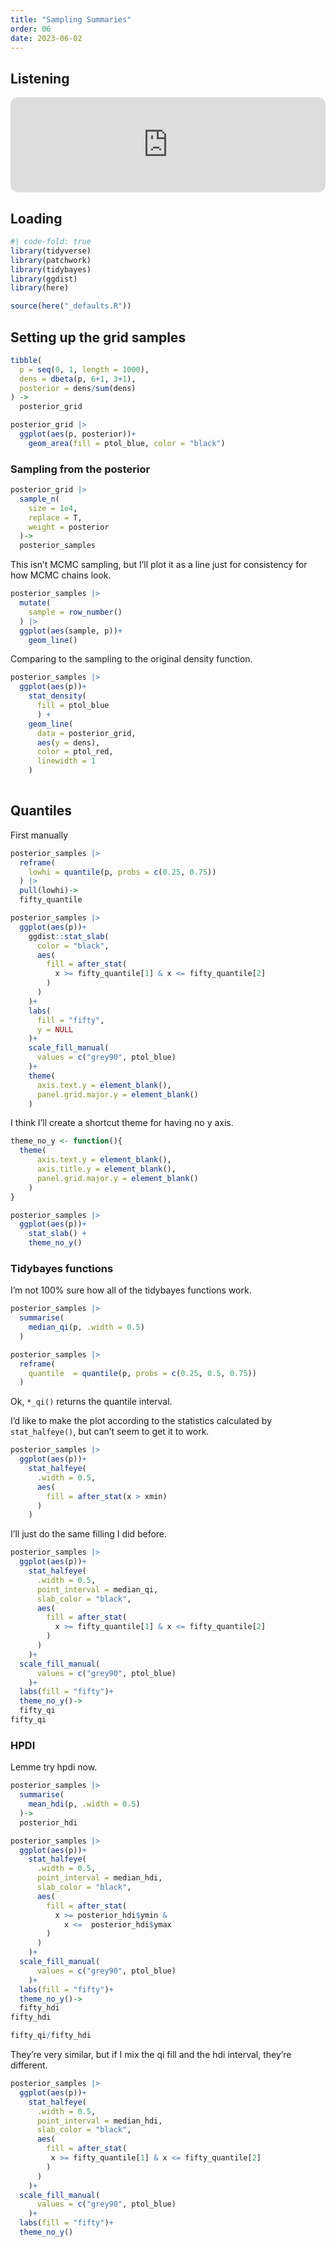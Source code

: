 ```yaml
---
title: "Sampling Summaries"
order: 06
date: 2023-06-02
---
```


::: callout-note
## Listening

<iframe style="border-radius:12px" src="https://open.spotify.com/embed/track/2wVkNt9Z1IYHirENKvmkto?utm_source=generator" width="100%" height="152" frameBorder="0" allowfullscreen allow="autoplay; clipboard-write; encrypted-media; fullscreen; picture-in-picture" loading="lazy">

</iframe>
:::

## Loading

```r
#| code-fold: true
library(tidyverse)
library(patchwork)
library(tidybayes)
library(ggdist)
library(here)

source(here("_defaults.R"))
```

## Setting up the grid samples

```r
tibble(
  p = seq(0, 1, length = 1000),
  dens = dbeta(p, 6+1, 3+1),
  posterior = dens/sum(dens)
) ->
  posterior_grid
```

```r
posterior_grid |> 
  ggplot(aes(p, posterior))+
    geom_area(fill = ptol_blue, color = "black")
```

### Sampling from the posterior

```r
posterior_grid |> 
  sample_n(
    size = 1e4,
    replace = T,
    weight = posterior
  )->
  posterior_samples
```

This isn't MCMC sampling, but I'll plot it as a line just for consistency for how MCMC chains look.

```r
posterior_samples |> 
  mutate(
    sample = row_number()
  ) |> 
  ggplot(aes(sample, p))+
    geom_line()
```

Comparing to the sampling to the original density function.

```r
posterior_samples |> 
  ggplot(aes(p))+
    stat_density(
      fill = ptol_blue
      ) +
    geom_line(
      data = posterior_grid,
      aes(y = dens),
      color = ptol_red,
      linewidth = 1
    )
    
```

## Quantiles

First manually

```r
posterior_samples |> 
  reframe(
    lowhi = quantile(p, probs = c(0.25, 0.75))
  ) |> 
  pull(lowhi)->
  fifty_quantile
```

```r
posterior_samples |> 
  ggplot(aes(p))+
    ggdist::stat_slab(
      color = "black",
      aes(
        fill = after_stat(
          x >= fifty_quantile[1] & x <= fifty_quantile[2]
        )
      )
    )+
    labs(
      fill = "fifty",
      y = NULL
    )+
    scale_fill_manual(
      values = c("grey90", ptol_blue)
    )+
    theme(
      axis.text.y = element_blank(),
      panel.grid.major.y = element_blank()
    )
```

I think I'll create a shortcut theme for having no y axis.

```r
theme_no_y <- function(){
  theme(
      axis.text.y = element_blank(),
      axis.title.y = element_blank(),
      panel.grid.major.y = element_blank()
    )
}
```

```r
posterior_samples |> 
  ggplot(aes(p))+
    stat_slab() +
    theme_no_y()
```

### Tidybayes functions

I'm not 100% sure how all of the tidybayes functions work.

```r
posterior_samples |> 
  summarise(
    median_qi(p, .width = 0.5)
  )
```

```r
posterior_samples |> 
  reframe(
    quantile  = quantile(p, probs = c(0.25, 0.5, 0.75))
  )
```

Ok, `*_qi()` returns the quantile interval.

I'd like to make the plot according to the statistics calculated by `stat_halfeye()`, but can't seem to get it to work.

```r
posterior_samples |> 
  ggplot(aes(p))+
    stat_halfeye(
      .width = 0.5,
      aes(
        fill = after_stat(x > xmin)
      )
    )
```

I'll just do the same filling I did before.

```r
posterior_samples |> 
  ggplot(aes(p))+
    stat_halfeye(
      .width = 0.5,
      point_interval = median_qi,
      slab_color = "black",
      aes(
        fill = after_stat(
          x >= fifty_quantile[1] & x <= fifty_quantile[2]
        )
      )
    )+
  scale_fill_manual(
      values = c("grey90", ptol_blue)
    )+
  labs(fill = "fifty")+
  theme_no_y()->
  fifty_qi
fifty_qi
```

### HPDI

Lemme try hpdi now.

```r
posterior_samples |> 
  summarise(
    mean_hdi(p, .width = 0.5)
  )->
  posterior_hdi
```

```r
posterior_samples |> 
  ggplot(aes(p))+
    stat_halfeye(
      .width = 0.5,
      point_interval = median_hdi,
      slab_color = "black",
      aes(
        fill = after_stat(
          x >= posterior_hdi$ymin & 
            x <=  posterior_hdi$ymax
        )
      )
    )+
  scale_fill_manual(
      values = c("grey90", ptol_blue)
    )+
  labs(fill = "fifty")+
  theme_no_y()->
  fifty_hdi
fifty_hdi
```

```r
fifty_qi/fifty_hdi
```

They're very similar, but if I mix the qi fill and the hdi interval, they're different.

```r
posterior_samples |> 
  ggplot(aes(p))+
    stat_halfeye(
      .width = 0.5,
      point_interval = median_hdi,
      slab_color = "black",
      aes(
        fill = after_stat(
         x >= fifty_quantile[1] & x <= fifty_quantile[2]
        )
      )
    )+
  scale_fill_manual(
      values = c("grey90", ptol_blue)
    )+
  labs(fill = "fifty")+
  theme_no_y()
```
